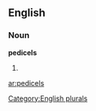 ==English==

===Noun===
'''pedicels'''

# {{plural of|[[pedicel]]}}

[[Category:English plurals]]

[[ar:pedicels]]